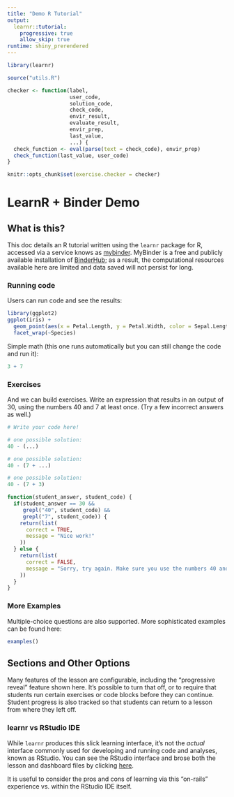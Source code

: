 ```yaml
---
title: "Demo R Tutorial"
output: 
  learnr::tutorial:
    progressive: true
    allow_skip: true
runtime: shiny_prerendered
---
```


```r
library(learnr)

source("utils.R")

checker <- function(label,
                    user_code,
                    solution_code,
                    check_code,
                    envir_result,
                    evaluate_result,
                    envir_prep,
                    last_value,
                    ...) {
  check_function <- eval(parse(text = check_code), envir_prep)
  check_function(last_value, user_code)
}

knitr::opts_chunk$set(exercise.checker = checker)
```

# LearnR + Binder Demo

## What is this?

This doc details an R tutorial written using the `learnr` package for R, accessed via a service knows as [mybinder](https://mybinder.org). MyBinder is a free and publicly available installation of [BinderHub](https://binderhub.readthedocs.io/en/latest/); as a result, the computational resources available here are limited and data saved will not persist for long.

### Running code

Users can run code and see the results:

```r
library(ggplot2)
ggplot(iris) +
  geom_point(aes(x = Petal.Length, y = Petal.Width, color = Sepal.Length/Sepal.Width)) +
  facet_wrap(~Species)
```

Simple math (this one runs automatically but you can still change the code and run it):

```r
3 + 7
```

### Exercises

And we can build exercises. Write an expression that results in an output of 30, using the numbers 40 and 7 at least once. (Try a few incorrect answers as well.)

```r
# Write your code here!


```

```r
# one possible solution:
40 - (...)
```

```r
# one possible solution:
40 - (7 + ...)
```


```r
# one possible solution:
40 - (7 + 3)
```

```r
function(student_answer, student_code) {
  if(student_answer == 30 && 
     grepl("40", student_code) &&
     grepl("7", student_code)) {
    return(list(
      correct = TRUE,
      message = "Nice work!"
    ))
  } else {
    return(list(
      correct = FALSE,
      message = "Sorry, try again. Make sure you use the numbers 40 and 7 in your code."
    ))
  }
}
```

### More Examples

Multiple-choice questions are also supported. More sophisticated examples can be found here:

```r
examples()
```


## Sections and Other Options

Many features of the lesson are configurable, including the "progressive reveal" feature shown here. It's possible to turn that off, or to require that students
run certain exercises or code blocks before they can continue. Student progress is also tracked so that students can return to a lesson from where they left off.

### learnr vs RStudio IDE

While `learnr` produces this slick learning interface, it's not the *actual* interface commonly used for developing and running code and analyses, known as RStudio. You can see the RStudio interface and brose both the lesson and dashboard files by clicking [here](http://mybinder.org/v2/gh/oneilsh/r/master?urlpath=rstudio).

It is useful to consider the pros and cons of learning via this "on-rails" experience vs. within the RStudio IDE itself.


